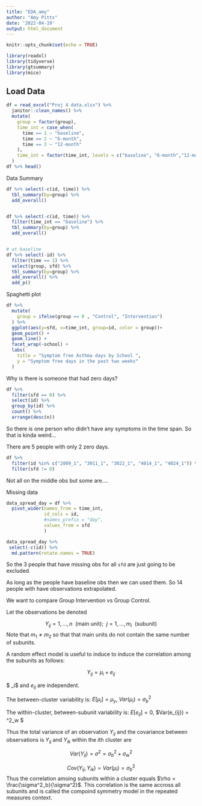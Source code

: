 ```yaml
---
title: "EDA_amy"
author: "Amy Pitts"
date: '2022-04-19'
output: html_document
---
```


```r
knitr::opts_chunk$set(echo = TRUE)

library(readxl)
library(tidyverse)
library(gtsummary)
library(mice)
```

## Load Data

```r
df = read_excel("Proj 4 data.xlsx") %>%
  janitor::clean_names() %>%
  mutate(
    group = factor(group),
    time_int = case_when(
      time == 1 ~ "baseline",
      time == 2 ~ "6-month",
      time == 3 ~ "12-month"
    ),
    time_int = factor(time_int, levels = c("baseline", "6-month","12-month"))
  )
df %>% head()
```

Data Summary
```r
df %>% select(-c(id, time)) %>%
  tbl_summary(by=group) %>%
  add_overall() 


df %>% select(-c(id, time)) %>%
  filter(time_int == "baseline") %>%
  tbl_summary(by=group) %>%
  add_overall() 


# at baseline 
df %>% select(-id) %>%
  filter(time == 1) %>%
  select(group, sfd) %>%
  tbl_summary(by=group) %>%
  add_overall() %>%
  add_p()
```


Spaghetti plot 

```r
df %>%
  mutate(
    group = ifelse(group == 0 , "Control", "Intervention")
  ) %>% 
  ggplot(aes(y=sfd, x=time_int, group=id, color = group))+
  geom_point() +
  geom_line() +
  facet_wrap(~school) +
  labs(
    title = "Symptom free Asthma days by School ",
    y = "Symptom free days in the past two weeks"
  )
```

Why is there is someone that had zero days? 

```r
df %>% 
  filter(sfd == 0) %>%
  select(id) %>%
  group_by(id) %>% 
  count() %>%
  arrange(desc(n))
```

So there is one person who didn't have any symptoms in the time span. So that is kinda weird... 

There are 5 people with only 2 zero days. 
```r
df %>% 
  filter(id %in% c("2009_1", "3011_1", "3022_1", "4014_1", "4024_1")) %>%
  filter(sfd != 0)
```

Not all on the middle obs but some are.... 


Missing data 

```r
data_spread_day = df %>% 
  pivot_wider(names_from = time_int, 
              id_cols = id,
              #names_prefix = "day",
              values_from = sfd
              )

data_spread_day %>%
 select(-c(id)) %>%
  md.pattern(rotate.names = TRUE)
```

So the 3 people that have missing obs for all `sfd` are just going to be excluded. 

As long as the people have baseline obs then we can used them. So 14 people with have observations extrapolated. 

We want to compare Group Intervention vs Group Control. 

Let the observations be denoted 

$$Y_{ij} = 1, \dots, n \ \ (\textrm{main unit}); \ \  j=1, \dots, m_i \ \ (\textrm{subunit})$$
Note that $m_1 \not= m_2$ so that that main units do not contain the same number of subunits. 

A random effect model is useful to induce to induce the correlation among the subunits as follows: 

$$Y_{ij} = \mu_i + e_{ij}$$

$ \mu_i$ and $e_{ij}$ are independent. 

The between-cluster variability is: $E[\mu_i] = \mu_y$, $Var(\mu_i) = \sigma_b^2$

The within-cluster, between-subunit variability is: $E[e_{ij}] = 0$, $Var(e_{ij}) = \sigma^2_w $

Thus the total variance of an observation $Y_{ij}$ and the covariance between observations is $Y_{ij}$ and $Y_{ik}$ within the $i$th cluster are 

$$Var(Y_{ij}) = \sigma^2 = \sigma^2_b + \sigma^2_w$$

$$Cov(Y_{ij}, Y_{ik}) = Var (\mu_i) = \sigma_b^2$$
Thus the correlation amoing subunits within a cluster equals $\rho = \frac{\sigma^2_b}{\sigma^2}$. This correlation is the same accross all subunits and is called the compoind symmetry model in the repeated measures context. 








